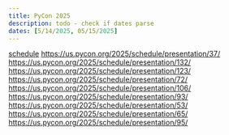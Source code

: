 ```yaml
---
title: PyCon 2025
description: todo - check if dates parse
dates: [5/14/2025, 05/15/2025]
---
```


[schedule](https://us.pycon.org/2025/schedule/)
https://us.pycon.org/2025/schedule/presentation/37/
https://us.pycon.org/2025/schedule/presentation/132/
https://us.pycon.org/2025/schedule/presentation/123/
https://us.pycon.org/2025/schedule/presentation/72/
https://us.pycon.org/2025/schedule/presentation/106/
https://us.pycon.org/2025/schedule/presentation/93/
https://us.pycon.org/2025/schedule/presentation/53/
https://us.pycon.org/2025/schedule/presentation/65/
https://us.pycon.org/2025/schedule/presentation/95/